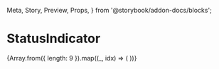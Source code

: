   Meta,
  Story,
  Preview,
  Props,
} from '@storybook/addon-docs/blocks';

<Meta
  title="DesignSystem/Components/StatusIndicator"
  component={StatusIndicator}
/>

# StatusIndicator

<Preview>
  <Story name="With all severities">
    <Box p={1}>
      {Array.from({ length: 9 }).map((_, idx) => (
        <StatusIndicator key={idx} severity={idx} />
      ))}
    </Box>
  </Story>
</Preview>
